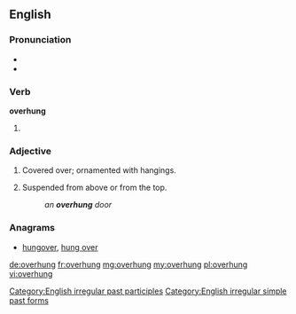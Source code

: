 ==English==

===Pronunciation===
* {{IPA|/ˈoverhʌŋ/|lang=en}}
* {{audio|en-us-overhung.ogg|Audio (US)|lang=en}}

===Verb===
'''overhung'''

# {{en-past of|overhang}}

===Adjective===
{{en-adj|-}}

# Covered over; ornamented with hangings.
#: {{rfquotek|Carlyle}}
# Suspended from above or from the top.
#: ''an '''overhung''' door''

===Anagrams===
* [[hungover#English|hungover]], [[hung over#English|hung over]]

[[Category:English irregular past participles]]
[[Category:English irregular simple past forms]]

[[de:overhung]]
[[fr:overhung]]
[[mg:overhung]]
[[my:overhung]]
[[pl:overhung]]
[[vi:overhung]]